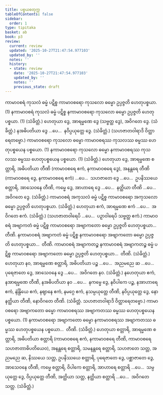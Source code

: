 ```yaml
---
title: ပစ္စယစတုက္က
tableOfContents: false
sidebar:
  order: 1
type: tipitaka
basket: ab
book: p3
review:
  current: review
  updated: '2025-10-27T21:47:54.977103'
  updated_by: ''
  notes: ''
  history:
  - state: review
    date: '2025-10-27T21:47:54.977103'
    updated_by: ''
    notes: ''
    previous_state: draft
---
```



<ReviewStatus review={frontmatter.review} showDetails={true} />

<HypothesisAnnotation frontmatter={frontmatter} />

<DynamicBreadcrumb />

<Division number="62" book="p3" e="ch" v="39" p="441">

<Paragraph number="2509" book="p3">
ကာမာဝစရံ ကုသလံ ဓမ္မံ ပဋိစ္စ ကာမာဝစရော ကုသလော ဓမ္မော ဥပ္ပဇ္ဇတိ ဟေတုပစ္စယာ. (1)
</Paragraph>

<Paragraph number="2510" book="p3">
နကာမာဝစရံ ကုသလံ ဓမ္မံ ပဋိစ္စ နကာမာဝစရော ကုသလော ဓမ္မော ဥပ္ပဇ္ဇတိ ဟေတုပစ္စယာ. (1) (သံခိတ္တံ.)
</Paragraph>

</Division>
<Division number="63" book="p3" e="ch" v="39" p="442">

<Paragraph number="2511" book="p3">
ဟေတုယာ ဒွေ, အာရမ္မဏေ ဒွေ (သဗ္ဗတ္ထ ဒွေ), အဝိဂတေ ဒွေ. (သံခိတ္တံ.)
</Paragraph>

<Paragraph number="2512" book="p3">
နအဓိပတိယာ ဒွေ …ပေ…  နဝိပ္ပယုတ္တေ ဒွေ. (သံခိတ္တံ.)
</Paragraph>

<Paragraph number="2513" book="p3">
(သဟဇာတဝါရာဒိ ဝိတ္ထာရေတဗ္ဗော.)
</Paragraph>

</Division>
<Division number="64" book="p3" e="ch" v="39" p="442">

<Paragraph number="2514" book="p3">
ကာမာဝစရော ကုသလော ဓမ္မော ကာမာဝစရဿ ကုသလဿ ဓမ္မဿ ဟေတုပစ္စယေန ပစ္စယော. (1)
</Paragraph>

<Paragraph number="2515" book="p3">
နကာမာဝစရော ကုသလော ဓမ္မော နကာမာဝစရဿ ကုသလဿ ဓမ္မဿ ဟေတုပစ္စယေန ပစ္စယော. (1) (သံခိတ္တံ.)
</Paragraph>

</Division>
<Division number="65" book="p3" e="ch" v="39" p="442">

<Paragraph number="2516" book="p3">
ဟေတုယာ ဒွေ, အာရမ္မဏေ စတ္တာရိ, အဓိပတိယာ တီဏိ (ကာမာဝစရေ ဧကံ, နကာမာဝစရေ ဒွေ), အနန္တရေ တီဏိ (ကာမာဝစရေ ဒွေ, နကာမာဝစရေ ဧကံ) …ပေ…  သဟဇာတေ ဒွေ …ပေ…  ဥပနိဿယေ စတ္တာရိ, အာသေဝနေ တီဏိ, ကမ္မေ ဒွေ, အာဟာရေ ဒွေ …ပေ…  နတ္ထိယာ တီဏိ …ပေ…  အဝိဂတေ ဒွေ. (သံခိတ္တံ.)
</Paragraph>

</Division>
<Division number="66" book="p3" e="ch" v="39" p="442">

<Paragraph number="2517" book="p3">
ကာမာဝစရံ အကုသလံ ဓမ္မံ ပဋိစ္စ ကာမာဝစရော အကုသလော ဓမ္မော ဥပ္ပဇ္ဇတိ ဟေတုပစ္စယာ. (သံခိတ္တံ.)
</Paragraph>

<Paragraph number="2518" book="p3">
ဟေတုယာ ဧကံ, အာရမ္မဏေ ဧကံ …ပေ…  အဝိဂတေ ဧကံ. (သံခိတ္တံ.)
</Paragraph>

<Paragraph number="2519" book="p3">
(သဟဇာတဝါရေပိ …ပေ…  ပဉှာဝါရေပိ သဗ္ဗတ္ထ ဧကံ.)
</Paragraph>

</Division>
<Division number="67" book="p3" e="ch" v="39" p="442">

<Paragraph number="2520" book="p3">
ကာမာဝစရံ အဗျာကတံ ဓမ္မံ ပဋိစ္စ ကာမာဝစရော အဗျာကတော ဓမ္မော ဥပ္ပဇ္ဇတိ ဟေတုပစ္စယာ…  တီဏိ.
</Paragraph>

<Paragraph number="2521" book="p3">
နကာမာဝစရံ အဗျာကတံ ဓမ္မံ ပဋိစ္စ နကာမာဝစရော အဗျာကတော ဓမ္မော ဥပ္ပဇ္ဇတိ ဟေတုပစ္စယာ…  တီဏိ.
</Paragraph>

<Paragraph number="2522" book="p3">
ကာမာဝစရံ အဗျာကတဉ္စ နကာမာဝစရံ အဗျာကတဉ္စ ဓမ္မံ ပဋိစ္စ ကာမာဝစရော အဗျာကတော ဓမ္မော ဥပ္ပဇ္ဇတိ ဟေတုပစ္စယာ…  တီဏိ. (သံခိတ္တံ.)
</Paragraph>

</Division>
<Division number="68" book="p3" e="ch" v="39" p="442">

<Paragraph number="2523" book="p3">
ဟေတုယာ နဝ, အာရမ္မဏေ စတ္တာရိ, အဓိပတိယာ ပဉ္စ …ပေ…  အညမညေ ဆ …ပေ…  ပုရေဇာတေ ဒွေ, အာသေဝနေ ဒွေ …ပေ…  အဝိဂတေ နဝ. (သံခိတ္တံ.)
</Paragraph>

<Paragraph number="2524" book="p3">
နဟေတုယာ ဧကံ, နအာရမ္မဏေ တီဏိ, နအဓိပတိယာ နဝ …ပေ…  နကမ္မေ ဒွေ, နဝိပါကေ ပဉ္စ, နအာဟာရေ ဧကံ, နဲန္ဒြိယေ ဧကံ, နဈာနေ ဧကံ, နမဂ္ဂေ ဧကံ, နသမ္ပယုတ္တေ တီဏိ, နဝိပ္ပယုတ္တေ ဒွေ, နောနတ္ထိယာ တီဏိ, နောဝိဂတေ တီဏိ. (သံခိတ္တံ. သဟဇာတဝါရာဒိ ဝိတ္ထာရေတဗ္ဗော.)
</Paragraph>

</Division>
<Division number="69" book="p3" e="ch" v="39" p="443">

<Paragraph number="2525" book="p3">
ကာမာဝစရော အဗျာကတော ဓမ္မော ကာမာဝစရဿ အဗျာကတဿ ဓမ္မဿ ဟေတုပစ္စယေန ပစ္စယော. (1)
</Paragraph>

<Paragraph number="2526" book="p3">
နကာမာဝစရော အဗျာကတော ဓမ္မော နကာမာဝစရဿ အဗျာကတဿ ဓမ္မဿ ဟေတုပစ္စယေန ပစ္စယော…  တီဏိ. (သံခိတ္တံ.)
</Paragraph>

</Division>
<Division number="70" book="p3" e="ch" v="39" p="443">

<Paragraph number="2527" book="p3">
ဟေတုယာ စတ္တာရိ, အာရမ္မဏေ စတ္တာရိ, အဓိပတိယာ စတ္တာရိ (ကာမာဝစရေ ဧကံ, နကာမာဝစရေ တီဏိ, ကာမာဝစရေ သဟဇာတာဓိပတိယေဝ), အနန္တရေ စတ္တာရိ, သမနန္တရေ စတ္တာရိ, သဟဇာတေ သတ္တ, အညမညေ ဆ, နိဿယေ သတ္တ, ဥပနိဿယေ စတ္တာရိ, ပုရေဇာတေ ဒွေ, ပစ္ဆာဇာတေ ဒွေ, အာသေဝနေ တီဏိ, ကမ္မေ စတ္တာရိ, ဝိပါကေ စတ္တာရိ, အာဟာရေ စတ္တာရိ …ပေ…  သမ္ပယုတ္တေ ဒွေ, ဝိပ္ပယုတ္တေ တီဏိ, အတ္ထိယာ သတ္တ, နတ္ထိယာ စတ္တာရိ …ပေ…  အဝိဂတေ သတ္တ. (သံခိတ္တံ.)
</Paragraph>
</Division>